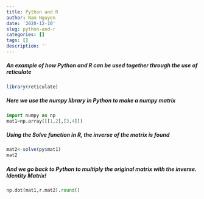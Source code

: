 ```yaml
---
title: Python and R
author: Nam Nguyen
date: '2020-12-10'
slug: python-and-r
categories: []
tags: []
description: ''
---
```


##### An example of how Python and R can be used together through the use of reticulate
```r
library(reticulate)
```

##### Here we use the numpy library in Python to make a numpy matrix
```python
import numpy as np
mat1=np.array([[1,2],[3,4]])
```

##### Using the Solve function in R, the inverse of the matrix is found
```r
mat2<-solve(py$mat1)
mat2
```
##### And we go back to Python to multiply the original matrix with the inverse. Identity Matrix!
```python
np.dot(mat1,r.mat2).round()
```

